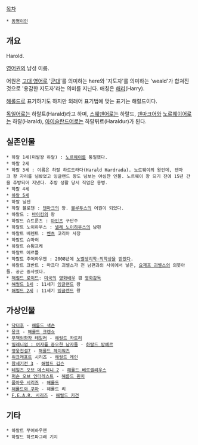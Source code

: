 [[목차]]
 * [[동명이인]]

== 개요 ==
Harold. 

[[영어|영어권]]의 남성 이름. 

어원은 [[고대 영어]]로 '[[군대]]'를 의미하는 here와 '지도자'를 의미하는 'weald'가 합쳐진 것으로 '용감한 지도자'라는 의미를 지닌다. 애칭은 [[해리]](Harry).

[[해롤드]]로 표기하기도 하지만 외래어 표기법에 맞는 표기는 해럴드이다. 

[[독일어]]로는 하랄트(Harald)라고 하며, [[스웨덴어]]로는 하랄드, [[덴마크어]]와 [[노르웨이어]]로는 하랄(Harald), [[아이슬란드어]]로는 하랄뒤르(Haraldur)가 된다.

== 실존인물 ==
 * 하랄 1세(미발왕 하랄) : [[노르웨이]]를 통일했다.
 * 하랄 2세
 * 하랄 3세 : 이름은 하랄 하르드라다(Harald Hardrada). 노르웨이의 왕인데, 덴마크 왕 자리를 넘봤었고 잉글랜드 왕도 넘보는 야심찬 인물. 노르웨이 왕 되기 전에 15년 간을 추방되어 지냈다. 추방 생활 당시 직업은 용병.
 * 하랄 4세
 * [[노르웨이#s-4.1|하랄 5세]]
 * 하랄 닐센
 * 하랄 블로챈 : [[덴마크]]의 왕. [[블루투스]]의 어원이 되었다.
 * 하랄드 : [[바이킹]]의 왕
 * 하랄드 슈트룬츠 : [[1.FSV 마인츠05|마인츠]] 구단주
 * 하랄트 노이하우스 : [[넬레 노이하우스]]의 남편
 * 하랄트 베렌트 : [[메르세데스-벤츠|벤츠]] 코리아 사장
 * 하랄트 슈마허
 * 하랄트 슈튐프케
 * 하랄트 에르틀
 * 하랄트 추어하우젠 : 2008년에 [[노벨생리학·의학상]]을 [[노벨생리학·의학상/수상자#s-11|받았다]].
 * 하랄트 크반트 : 마크다 괴벨스가 전 남편과의 사이에서 낳은, [[요제프 괴벨스]]의 의붓아들. 공군 중사였다.
 * [[해럴드 로이드]]: [[미국]]의 [[영화배우]] 겸 [[영화감독]]
 * [[해럴드 1세]] : 11세기 [[잉글랜드]] 왕
 * [[해럴드 2세]] : 11세기 [[잉글랜드]] 왕

== 가상인물 ==
 * [[닥터후]] - [[해롤드 색슨]]
 * [[몽크]] - [[해롤드 크렌쇼]]
 * [[무책임함장 테일러]] - [[해럴드 카토리]]
 * [[밀레니엄 : 여자를 증오한 남자들]] - [[방예르 가문#s-2.1|하랄드 방예르]]
 * [[영웅전설7]] - [[해롤드 헤이워즈]]
 * [[워크래프트]] 시리즈 - [[해럴드 레인]]
 * [[창세기전 3]] - [[해럴드 깁슨]]
 * [[테일즈 오브 데스티니 2]] - [[해롤드 베르셀리우스]]
 * [[퍼슨 오브 인터레스트]] - [[해롤드 핀치]]
 * [[폴아웃 시리즈]] - [[해롤드]]
 * [[해롤드와 쿠마]] - 해롤드 리
 * [[F.E.A.R. 시리즈]] - [[해럴드 키건]]

== 기타 ==
 * 하랄트 쭈어하우젠
 * 하랄드 하르파그레 기지
